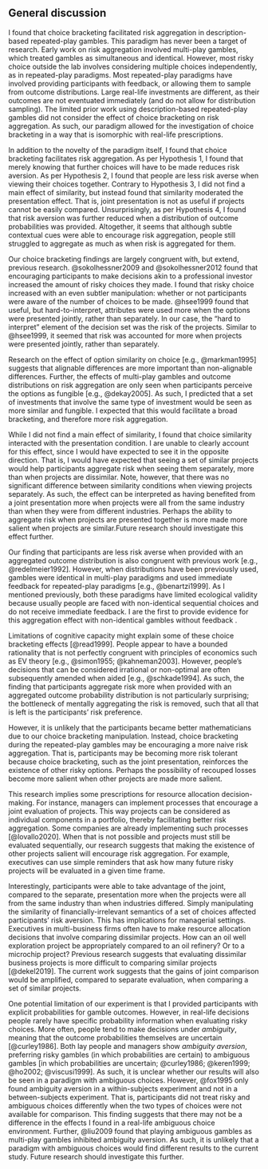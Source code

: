 ## General discussion

I found that choice bracketing facilitated risk aggregation in
description-based repeated-play gambles. This paradigm has never been a target
of research. Early work on risk aggregation involved multi-play gambles, which
treated gambles as simultaneous and identical. However, most risky choice
outside the lab involves considering multiple choices independently, as in
repeated-play paradigms. Most repeated-play paradigms have involved providing
participants with feedback, or allowing them to sample from outcome
distributions. Large real-life investments are different, as their outcomes are
not eventuated immediately (and do not allow for distribution sampling). The
limited prior work using description-based repeated-play gambles did not
consider the effect of choice bracketing on risk aggregation. As such, our
paradigm allowed for the investigation of choice bracketing in a way that is
isomorphic with real-life prescriptions.

In addition to the novelty of the paradigm itself, I found that choice
bracketing facilitates risk aggregation. As per Hypothesis 1, I found that
merely knowing that further choices will have to be made reduces risk aversion.
As per Hypothesis 2, I found that people are less risk averse when viewing
their choices together. Contrary to Hypothesis 3, I did not find a main effect
of similarity, but instead found that similarity moderated the presentation
effect. That is, joint presentation is not as useful if projects cannot be
easily compared. Unsurprisingly, as per Hypothesis 4, I found that risk
aversion was further reduced when a distribution of outcome probabilities was
provided. Altogether, it seems that although subtle contextual cues were able to
encourage risk aggregation, people still struggled to aggregate as much as when
risk is aggregated for them.

Our choice bracketing findings are largely congruent with, but extend, previous
research. @sokolhessner2009 and @sokolhessner2012 found that encouraging
participants to make decisions akin to a professional investor increased the
amount of risky choices they made. I found that risky choice increased with an
even subtler manipulation: whether or not participants were aware of the number
of choices to be made. @hsee1999 found that useful, but hard-to-interpret,
attributes were used more when the options were presented jointly, rather than
separately. In our case, the "hard to interpret" element of the decision set was
the risk of the projects. Similar to @hsee1999, it seemed that risk was
accounted for more when projects were presented jointly, rather than separately.

Research on the effect of option similarity on choice [e.g., @markman1995]
suggests that alignable differences are more important than non-alignable
differences. Further, the effects of multi-play gambles and outcome
distributions on risk aggregation are only seen when participants perceive the
options as fungible [e.g., @dekay2005]. As such, I predicted that a set of
investments that involve the same type of investment would be seen as more
similar and fungible. I expected that this would facilitate a broad bracketing,
and therefore more risk aggregation.

While I did not find a main effect of similarity, I found that choice
similarity interacted with the presentation condition. I are unable to clearly
account for this effect, since I would have expected to see it in the opposite
direction. That is, I would have expected that seeing a set of similar projects
would help participants aggregate risk when seeing them separately, more than
when projects are dissimilar. Note, however, that there was no significant
difference between similarity conditions when viewing projects separately. As
such, the effect can be interpreted as having benefited from a joint
presentation more when projects were all from the same industry than when they
were from different industries. Perhaps the ability to aggregate risk when
projects are presented together is more made more salient when projects are
similar.Future research should investigate this effect further.

Our finding that participants are less risk averse when provided with an
aggregated outcome distribution is also congruent with previous work [e.g.,
@redelmeier1992]. However, when distributions have been previously used, gambles
were identical in multi-play paradigms and used immediate feedback for
repeated-play paradigms [e.g., @benartzi1999]. As I mentioned previously, both
these paradigms have limited ecological validity because usually people are
faced with non-identical sequential choices and do not receive immediate
feedback. I are the first to provide evidence for this aggregation effect with
non-identical gambles without feedback .

Limitations of cognitive capacity might explain some of these choice bracketing
effects [@read1999]. People appear to have a bounded rationality that is not
perfectly congruent with principles of economics such as EV theory [e.g.,
@simon1955; @kahneman2003]. However, people's decisions that can be considered
irrational or non-optimal are often subsequently amended when aided [e.g.,
@schkade1994]. As such, the finding that participants aggregate risk more when
provided with an aggregated outcome probability distribution is not particularly
surprising; the bottleneck of mentally aggregating the risk is removed, such
that all that is left is the participants' risk preference.

However, it is unlikely that the participants became better mathematicians due
to our choice bracketing manipulation. Instead, choice bracketing during the
repeated-play gambles may be encouraging a more naive risk aggregation. That is,
participants may be becoming more risk tolerant because choice bracketing, such
as the joint presentation, reinforces the existence of other risky options.
Perhaps the possibility of recouped losses become more salient when other
projects are made more salient.

This research implies some prescriptions for resource allocation
decision-making. For instance, managers can implement processes that encourage a
joint evaluation of projects. This way projects can be considered as individual
components in a portfolio, thereby facilitating better risk aggregation. Some
companies are already implementing such processes [@lovallo2020]. When that is
not possible and projects must still be evaluated sequentially, our research
suggests that making the existence of other projects salient will encourage risk
aggregation. For example, executives can use simple reminders that ask how many
future risky projects will be evaluated in a given time frame.

Interestingly, participants were able to take advantage of the joint, compared
to the separate, presentation more when the projects were all from the same
industry than when industries differed. Simply manipulating the similarity of
financially-irrelevant semantics of a set of choices affected participants' risk
aversion. This has implications for managerial settings. Executives in
multi-business firms often have to make resource allocation decisions that
involve comparing dissimilar projects. How can an oil well exploration project
be appropriately compared to an oil refinery? Or to a microchip project?
Previous research suggests that evaluating dissimilar business projects is more
difficult to comparing similar projects [@dekel2019]. The current work suggests
that the gains of joint comparison would be amplified, compared to separate
evaluation, when comparing a set of similar projects.

One potential limitation of our experiment is that I provided participants with
explicit probabilities for gamble outcomes. However, in real-life decisions
people rarely have specific probability information when evaluating risky
choices. More often, people tend to make decisions under *ambiguity*, meaning
that the outcome probabilities themselves are uncertain [@curley1986]. Both lay
people and managers show *ambiguity aversion*, preferring risky gambles (in
which probabilities are certain) to ambiguous gambles [in which probabilities
are uncertain; @curley1986; @keren1999; @ho2002; @viscusi1999]. As such, it is
unclear whether our results will also be seen in a paradigm with ambiguous
choices. However, @fox1995 only found ambiguity aversion in a within-subjects
experiment and not in a between-subjects experiment. That is, participants did
not treat risky and ambiguous choices differently when the two types of choices
were not available for comparison. This finding suggests that there may not be a
difference in the effects I found in a real-life ambiguous choice environment.
Further, @liu2009 found that playing ambiguous gambles as multi-play gambles
inhibited ambiguity aversion. As such, it is unlikely that a paradigm with
ambiguous choices would find different results to the current study. Future
research should investigate this further.
